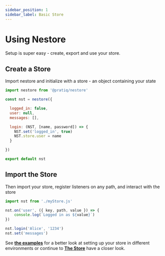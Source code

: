 ```yaml
---
sidebar_position: 1
sidebar_label: Basic Store
---
```


# Using Nestore

Setup is super easy - create, export and use your store. 

## Create a Store

Import nestore and initialize with a store - an object containing your state

```jsx title="myStore.js"
import nestore from '@pratiq/nestore'

const nst = nestore({

  logged_in: false,
  user: null,
  messages: [],

  login: (NST, [name, password]) => {
    NST.set('logged_in', true)
    NST.store.user = name
  }

})

export default nst
```






## Import the Store

Then import your store, register listeners on any path, and interact with the store

```jsx title="app.js"
import nst from './myStore.js'

nst.on('user', ({ key, path, value }) => {
    console.log(`Logged in as ${value}`)
})

nst.login('Alice', '1234')
nst.set('messages')
```













See **[the examples](/examples)** for a better 
look at setting up your store in different environments or continue to **[The Store](/docs/category/the-store)** have a closer look.